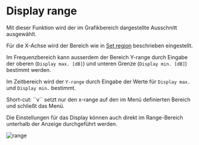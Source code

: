 
# Display range

Mit dieser Funktion wird der im Grafikbereich dargestellte Ausschnitt ausgewählt.

Für die X-Achse wird der Bereich wie in  [Set region](/en/help/edit/region-control) beschrieben eingestellt.

Im Frequenzbereich kann ausserdem der Bereich Y-range durch Eingabe der oberen (``Display max. [dB]``) und unteren Grenze (``Display min. [dB]``) bestimmt werden.

Im Zeitbereich wird der ``Y-range`` durch Eingabe der Werte für ``Display max.`` und ``Display min.`` bestimmt.

<Callout type="info">
  Short-cut: ``v`` setzt nur den x-range auf den im Menü definierten Bereich und schließt das Menü.
</Callout>

Die Einstellungen für das Display können auch direkt im Range-Bereich unterhalb der Anzeige durchgeführt werden.

![range](/range.png)